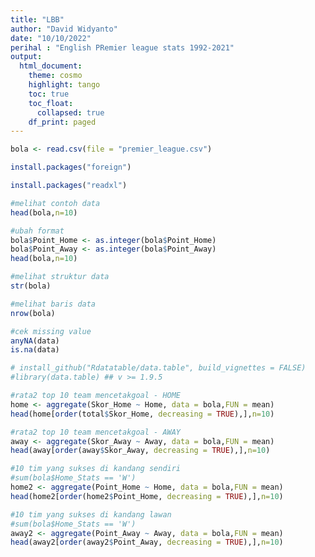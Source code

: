 ---
title: "LBB"
author: "David Widyanto"
date: "10/10/2022"
perihal : "English PRemier league stats 1992-2021"
output:
  html_document:
    theme: cosmo
    highlight: tango
    toc: true
    toc_float:
      collapsed: true
    df_print: paged
---
```{r}
bola <- read.csv(file = "premier_league.csv")
```
```{r}
install.packages("foreign")

```
```{r}
install.packages("readxl")
```

```{r}
#melihat contoh data
head(bola,n=10)
```

```{r}
#ubah format
bola$Point_Home <- as.integer(bola$Point_Home)
bola$Point_Away <- as.integer(bola$Point_Away)
head(bola,n=10)
```

```{r}
#melihat struktur data
str(bola)
```
```{r}
#melihat baris data
nrow(bola)
```

```{r}
#cek missing value
anyNA(data)
is.na(data)
```
```{r}
# install_github("Rdatatable/data.table", build_vignettes = FALSE)
#library(data.table) ## v >= 1.9.5
```


```{r}
#rata2 top 10 team mencetakgoal - HOME
home <- aggregate(Skor_Home ~ Home, data = bola,FUN = mean)
head(home[order(total$Skor_Home, decreasing = TRUE),],n=10)
```
```{r}
#rata2 top 10 team mencetakgoal - AWAY
away <- aggregate(Skor_Away ~ Away, data = bola,FUN = mean)
head(away[order(away$Skor_Away, decreasing = TRUE),],n=10)
```
```{r}
#10 tim yang sukses di kandang sendiri
#sum(bola$Home_Stats == 'W')
home2 <- aggregate(Point_Home ~ Home, data = bola,FUN = mean)
head(home2[order(home2$Point_Home, decreasing = TRUE),],n=10)
```
```{r}
#10 tim yang sukses di kandang lawan
#sum(bola$Home_Stats == 'W')
away2 <- aggregate(Point_Away ~ Away, data = bola,FUN = mean)
head(away2[order(away2$Point_Away, decreasing = TRUE),],n=10)
```

